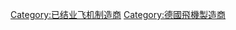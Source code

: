 {{DEFAULTSORT:Arado}}
{{Commonscat|Arado}}

[[Category:已结业飞机制造商|Category:已结业飞机制造商]]
[[Category:德國飛機製造商|Category:德國飛機製造商]]